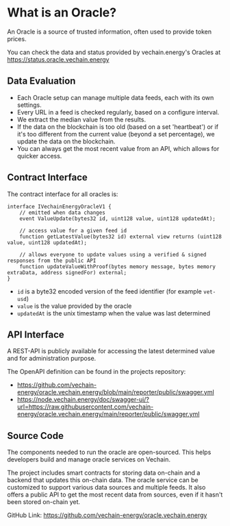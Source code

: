 # What is an Oracle?

An Oracle is a source of trusted information, often used to provide token prices.

You can check the data and status provided by vechain.energy's Oracles at https://status.oracle.vechain.energy

## Data Evaluation

- Each Oracle setup can manage multiple data feeds, each with its own settings.
- Every URL in a feed is checked regularly, based on a configure interval.
- We extract the median value from the results.
- If the data on the blockchain is too old (based on a set 'heartbeat') or if it's too different from the current value (beyond a set percentage), we update the data on the blockchain.
- You can always get the most recent value from an API, which allows for quicker access.

## Contract Interface

The contract interface for all oracles is:

```solidity
interface IVechainEnergyOracleV1 {
    // emitted when data changes
    event ValueUpdate(bytes32 id, uint128 value, uint128 updatedAt);

    // access value for a given feed id
    function getLatestValue(bytes32 id) external view returns (uint128 value, uint128 updatedAt);

    // allows everyone to update values using a verified & signed responses from the public API
    function updateValueWithProof(bytes memory message, bytes memory extraData, address signedFor) external;
}
```

- `id` is a byte32 encoded version of the feed identifier (for example `vet-usd`)
- `value` is the value provided by the oracle
- `updatedAt` is the unix timestamp when the value was last determined

## API Interface

A REST-API is publicly available for accessing the latest determined value and for administration purpose.

The OpenAPI definition can be found in the projects repository:

- https://github.com/vechain-energy/oracle.vechain.energy/blob/main/reporter/public/swagger.yml
- https://node.vechain.energy/doc/swagger-ui/?url=https://raw.githubusercontent.com/vechain-energy/oracle.vechain.energy/main/reporter/public/swagger.yml

## Source Code

The components needed to run the oracle are open-sourced. This helps developers build and manage oracle services on Vechain.

The project includes smart contracts for storing data on-chain and a backend that updates this on-chain data. The oracle service can be customized to support various data sources and multiple feeds. It also offers a public API to get the most recent data from sources, even if it hasn't been stored on-chain yet.

GitHub Link: https://github.com/vechain-energy/oracle.vechain.energy

